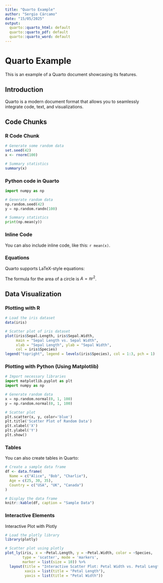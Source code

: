 ```yaml
---
title: "Quarto Example"
author: "Sergio Cárcamo"
date: "15/05/2025"
output:
  quarto::quarto_html: default
  quarto::quarto_pdf: default
  quarto::quarto_word: default
---
```


# Quarto Example

This is an example of a Quarto document showcasing its features.

## Introduction

Quarto is a modern document format that allows you to seamlessly integrate code, text, and visualizations.

## Code Chunks

### R Code Chunk



```r
# Generate some random data
set.seed(42)
x <- rnorm(100)

# Summary statistics
summary(x)
```

### Python code in Quarto

```python
import numpy as np

# Generate random data
np.random.seed(42)
y = np.random.randn(100)

# Summary statistics
print(np.mean(y))
```

### Inline Code

You can also include inline code, like this: `r mean(x)`.


### Equations

Quarto supports LaTeX-style equations:

The formula for the area of a circle is $A = \pi r^2$.

## Data Visualization

### Plotting with R

```r
# Load the iris dataset
data(iris)

# Scatter plot of iris dataset
plot(iris$Sepal.Length, iris$Sepal.Width, 
     main = "Sepal Length vs. Sepal Width",
     xlab = "Sepal Length", ylab = "Sepal Width", 
     col = iris$Species)
legend("topright", legend = levels(iris$Species), col = 1:3, pch = 1)
```

### Plotting with Python (Using Matplotlib)

```python
# Import necessary libraries
import matplotlib.pyplot as plt
import numpy as np

# Generate random data
x = np.random.normal(0, 1, 100)
y = np.random.normal(0, 1, 100)

# Scatter plot
plt.scatter(x, y, color='blue')
plt.title('Scatter Plot of Random Data')
plt.xlabel('X')
plt.ylabel('Y')
plt.show()

```

### Tables

You can also create tables in Quarto:


```r
# Create a sample data frame
df <- data.frame(
  Name = c("Alice", "Bob", "Charlie"),
  Age = c(25, 30, 35),
  Country = c("USA", "UK", "Canada")
)

# Display the data frame
knitr::kable(df, caption = "Sample Data")

```

### Interactive Elements

Interactive Plot with Plotly


```r
# Load the plotly library
library(plotly)

# Scatter plot using plotly
plot_ly(iris, x = ~Petal.Length, y = ~Petal.Width, color = ~Species,
        type = 'scatter', mode = 'markers', 
        marker = list(size = 10)) %>%
  layout(title = "Interactive Scatter Plot: Petal Width vs. Petal Length",
         xaxis = list(title = "Petal Length"),
         yaxis = list(title = "Petal Width"))

```


